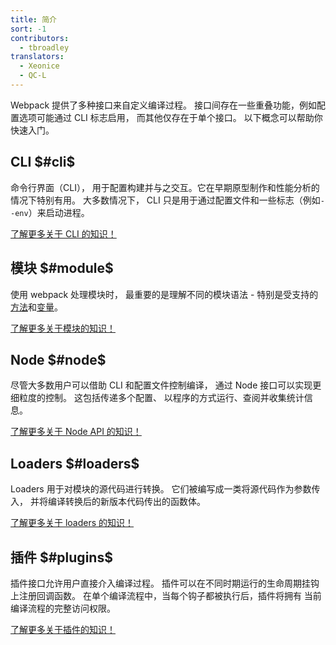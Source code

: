 ```yaml
---
title: 简介
sort: -1
contributors:
  - tbroadley
translators:
  - Xeonice
  - QC-L
---
```


Webpack 提供了多种接口来自定义编译过程。
接口间存在一些重叠功能，例如配置选项可能通过 CLI 标志启用，
而其他仅存在于单个接口。
以下概念可以帮助你快速入门。

## CLI $#cli$

命令行界面（CLI），
用于配置构建并与之交互。它在早期原型制作和性能分析的情况下特别有用。
大多数情况下，
CLI 只是用于通过配置文件和一些标志（例如`--env`）来启动进程。

[了解更多关于 CLI 的知识！](/api/cli)

## 模块 $#module$

使用 webpack 处理模块时，
最重要的是理解不同的模块语法 -
特别是受支持的[方法](/api/module-methods)和[变量](/api/module-variables)。

[了解更多关于模块的知识！](/api/module-methods)

## Node $#node$

尽管大多数用户可以借助 CLI 和配置文件控制编译，
通过 Node 接口可以实现更细粒度的控制。
这包括传递多个配置、
以程序的方式运行、查阅并收集统计信息。

[了解更多关于 Node API 的知识！](/api/node)

## Loaders $#loaders$

Loaders 用于对模块的源代码进行转换。
它们被编写成一类将源代码作为参数传入，
并将编译转换后的新版本代码传出的函数体。

[了解更多关于 loaders 的知识！](/api/loaders)

## 插件 $#plugins$

插件接口允许用户直接介入编译过程。
插件可以在不同时期运行的生命周期挂钩上注册回调函数。
在单个编译流程中，当每个钩子都被执行后，插件将拥有
当前编译流程的完整访问权限。

[了解更多关于插件的知识！](/api/plugins)
